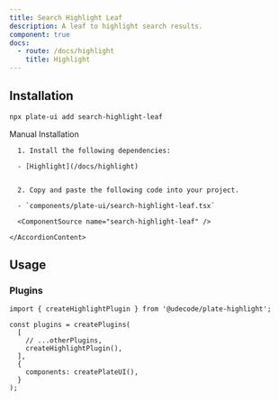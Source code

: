 ```yaml
---
title: Search Highlight Leaf
description: A leaf to highlight search results.
component: true
docs:
  - route: /docs/highlight
    title: Highlight
---
```


<ComponentPreview name="playground-demo" id="highlight" />

## Installation

```bash
npx plate-ui add search-highlight-leaf
```

<Accordion type="single" collapsible>
  <AccordionItem value="manual-installation">
    <AccordionTrigger>Manual Installation</AccordionTrigger>
    <AccordionContent>

      1. Install the following dependencies:

      - [Highlight](/docs/highlight)


      2. Copy and paste the following code into your project.

      - `components/plate-ui/search-highlight-leaf.tsx`

      <ComponentSource name="search-highlight-leaf" />

    </AccordionContent>

  </AccordionItem>
</Accordion>

## Usage

### Plugins

```tsx
import { createHighlightPlugin } from '@udecode/plate-highlight';

const plugins = createPlugins(
  [
    // ...otherPlugins,
    createHighlightPlugin(),
  ],
  {
    components: createPlateUI(),
  }
);
```
